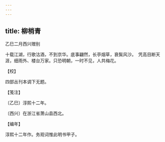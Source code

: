```yaml
---
---
---
```

title: 柳梢青
---



乙巳二月西兴赠别





十载江湖，行歌沽酒，不到京华。底事翩然，长亭烟草，衰鬓风沙。　凭高目断天涯，细雨外、楼台万家。只恐明朝，一时不见，人共梅花。

【校】

四部丛刊本调下无题。

【笺注】

〔乙巳〕淳熙十二年。

〔西兴〕在浙江省萧山县西北。

【编年】

淳熙十二年作。务观词惟此明书甲子。